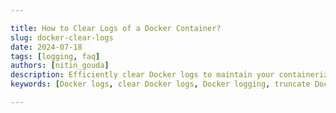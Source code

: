 ```yaml
---

title: How to Clear Logs of a Docker Container?
slug: docker-clear-logs
date: 2024-07-18
tags: [logging, faq]
authors: [nitin_gouda]
description: Efficiently clear Docker logs to maintain your containerized apps’ performance and reliability. Learn methods like truncating, deleting logs, using logging drivers, and automation techniques.
keywords: [Docker logs, clear Docker logs, Docker logging, truncate Docker logs, delete Docker logs, Docker log management, Docker log rotation, Docker logging drivers, automate Docker logs, Docker performance maintenance]

---
```


<head>
<script
    type="application/ld+json"
    dangerouslySetInnerHTML={{ __html: JSON.stringify({
  "@context": "https://schema.org",
  "@type": "TechArticle",
  "headline": "How to Clear Logs of a Docker Container?",
  "alternativeHeadline": "Efficiently clear Docker logs to maintain your containerized apps’ performance and reliability.",
  "author": {
    "@type": "Person",
    "name": "Nitin Gouda"
  },
  "publisher": {
    "@type": "Organization",
    "name": "SigNoz",
    "logo": {
      "@type": "ImageObject",
      "url": "https://signoz.io/img/SigNozLogo-orange.svg"
    }
  },
  "datePublished": "2024-07-18T00:00:00Z",
  "dateModified": "2024-07-18T00:00:00Z",
  "mainEntityOfPage": {
    "@type": "WebPage",
    "@id": "https://signoz.io/guides/docker-clear-logs/"
  },
  "description": "Efficiently clear Docker logs to maintain your containerized apps’ performance and reliability. Learn methods like truncating, deleting logs, using logging drivers, and automation techniques.",
  "keywords": "Docker logs, clear Docker logs, Docker logging, truncate Docker logs, delete Docker logs, Docker log management, Docker log rotation, Docker logging drivers, automate Docker logs, Docker performance maintenance",
  "articleSection": "Technology",
  "inLanguage": "en",
  "isPartOf": {
    "@type": "Blog",
    "name": "SigNoz Blog",
    "url": "https://signoz.io/blog/"
  },
  "about": [
    {
      "@type": "Thing",
      "name": "Docker Logs",
      "description": "Logs generated by Docker containers, capturing both standard output and standard error."
    },
    {
      "@type": "Thing",
      "name": "Log Management",
      "description": "Techniques and practices for efficiently handling log files generated by applications and systems."
    },
    {
      "@type": "Thing",
      "name": "Log Rotation",
      "description": "The process of managing log files by periodically archiving and clearing old logs."
    }
  ],
  "mentions": [
    {
      "@type": "SoftwareApplication",
      "name": "Docker",
      "applicationCategory": "Containerization Platform"
    },
    {
      "@type": "SoftwareApplication",
      "name": "SigNoz",
      "applicationCategory": "Observability Platform"
    }
  ],
  "mainEntity": {
    "@type": "FAQPage",
    "mainEntity": [
      {
        "@type": "Question",
        "name": "How to Clear Docker Logs for a Container?",
        "acceptedAnswer": {
          "@type": "Answer",
          "text": "To clear Docker logs for a specific container, you can truncate the log file using the following command:\ntruncate -s 0 /var/lib/docker/containers/<container_id>/<container_id>-json.log\nReplace <container_id> with the actual container ID."
        }
      },
      {
        "@type": "Question",
        "name": "How to Clear Logs of Running Docker Containers?",
        "acceptedAnswer": {
          "@type": "Answer",
          "text": "It's recommended to stop the running container before clearing logs to avoid potential issues. Use the following command to stop the container:\ndocker stop <container_id>\nThen, you can truncate or delete the log file as needed."
        }
      },
      {
        "@type": "Question",
        "name": "Clearing Docker Logs on a Schedule",
        "acceptedAnswer": {
          "@type": "Answer",
          "text": "You can use logrotate to schedule automatic log rotation for Docker logs. Create a logrotate configuration file in /etc/logrotate.d/ and specify the rotation rules for Docker container logs."
        }
      },
      {
        "@type": "Question",
        "name": "How to Safely Remove Docker Host Logs?",
        "acceptedAnswer": {
          "@type": "Answer",
          "text": "To safely remove Docker host logs, stop the Docker service and then delete the log files. Restart the Docker service after deletion to ensure uninterrupted operation:\nsudo systemctl stop docker\nsudo rm /var/lib/docker/containers/*/*.log\nsudo systemctl start docker"
        }
      },
      {
        "@type": "Question",
        "name": "Clearing Logs for a Specific Container",
        "acceptedAnswer": {
          "@type": "Answer",
          "text": "To clear logs for a specific container, use the truncate command to reset the log file:\ntruncate -s 0 /var/lib/docker/containers/<container_id>/<container_id>-json.log\nMake sure to replace <container_id> with the actual container ID."
        }
      },
      {
        "@type": "Question",
        "name": "Clearing Logs for All Containers",
        "acceptedAnswer": {
          "@type": "Answer",
          "text": "To clear logs for all containers, iterate through the log files and truncate each one:\nfor log in /var/lib/docker/containers/*/*.log; do truncate -s 0 \"$log\"; done\nThis will reset the logs for all containers running on the host."
        }
      }
    ]
  },
  "tutorial": {
    "@type": "HowTo",
    "name": "How to Clear Docker Logs",
    "step": [
      {
        "@type": "HowToStep",
        "name": "Stop Running Container",
        "text": "Run the below command to stop your running container(s):\ndocker stop <container_id>"
      },
      {
        "@type": "HowToStep",
        "name": "Truncate Log Files",
        "text": "To truncate log files from a Docker container, use the following command:\ntruncate -s 0 /var/lib/docker/containers/<container_id>/<container_id>-json.log\nReplace <container_id> with the ID of the actual container."
      },
      {
        "@type": "HowToStep",
        "name": "Delete Log Files",
        "text": "To delete a log file from a Docker container, use the following command:\nrm /var/lib/docker/containers/<container_id>/<container_id>-json.log\nOnce the log file is deleted, restart Docker to ensure uninterrupted operation:\nsudo systemctl restart docker"
      },
      {
        "@type": "HowToStep",
        "name": "Using Docker's Built-In Logging Drivers",
        "text": "Docker’s built-in logging drivers allow you to configure how logs are collected, stored, and forwarded. By default, Docker uses the json-file logging driver, which stores logs in JSON format on the local disk.\nTo configure the logging driver globally, edit the Docker daemon configuration file:\nsudo nano /etc/docker/daemon.json\nAdd or update the logging driver configuration to include log rotation options:\n{\n  \"log-driver\": \"json-file\",\n  \"log-opts\": {\n    \"max-size\": \"10m\",\n    \"max-file\": \"3\"\n  }\n}\nAfter making changes, restart the Docker daemon to apply them:\nsudo systemctl restart docker"
      },
      {
        "@type": "HowToStep",
        "name": "Using Logrotate",
        "text": "To clear Docker logs using Logrotate, create a Logrotate configuration file specifically for Docker logs in the /etc/logrotate.d/ directory:\nsudo nano /etc/logrotate.d/docker-container-logs\nAdd the below configuration in the file:\n/var/lib/docker/containers/*/*.log {\n    rotate 7\n    daily\n    compress\n    missingok\n    delaycompress\n    copytruncate\n    notifempty\n    create 0640 root root\n}\nYou can customize the Logrotate configuration further to suit your needs."
      },
      {
        "@type": "HowToStep",
        "name": "Automating Log Rotation using Docker Compose",
        "text": "If you are running your Docker containers using Docker Compose, you can directly configure log rotation in your Docker Compose file. Modify the docker-compose.yml file by adding logging configurations for each service.\nAfter configuring, start the containers using the below command:\ndocker compose up -d"
      },
      {
        "@type": "HowToStep",
        "name": "Monitor Docker Logs with SigNoz",
        "text": "To effectively monitor Docker logs, use SigNoz for end-to-end monitoring, troubleshooting, and alerting capabilities. Create a SigNoz Cloud account and set up OpenTelemetry Collector to send logs to SigNoz."
      }
    ]
  }
}) }}
  />
</head>


Clearing Docker logs is important for maintaining the performance and reliability of your containerized applications. Docker logs can grow rapidly, consuming significant amounts of disk space. If not cleared regularly, this can lead to disk space exhaustion, causing applications to fail or the host system to become unresponsive.

This guide discusses Docker logs, methods for clearing them, and how they can be monitored.

## Understanding Docker Logs

Docker logs are the output generated by applications running inside Docker containers, capturing both the standard output (stdout) and standard error (stderr). These logs provide visibility into application behavior, performance metrics, and error messages, essential for troubleshooting, monitoring, and operational insights.

<Figure src="/img/guides/2024/07/docker-clear-logs-Screenshot_2024-07-16_at_5.01.07_AM.webp" alt="Docker logs" caption="Docker logs" />


## Methods to Clear Docker Logs

There are different methods that can be used in clearing Docker logs which will be discussed in this section.

Note: It's recommended to stop running containers before clearing logs. This prevents potential issues and ensures no new logs are generated during the process.

Run the below command to stop your running container(s):

```docker
docker stop <container_id>
```

### 1. Truncating Log Files

Truncating log files is essential for reducing the storage space occupied by logs. This process becomes necessary when log files grow too large, potentially impacting the system or the application running on it. Truncation provides a quick fix for urgent disk space recovery or emergency maintenance.

To truncate log files from a Docker container, use the following command:

```bash
truncate -s 0 /var/lib/docker/containers/<container_id>/<container_id>-json.log
```

Replace `<container_id>` with the ID of the actual container.

### 2. Deleting Log Files

Deleting log files involves removing them entirely from the system. While this method helps manage disk space, it comes with inherent risks and considerations. Deleting a log file removes all stored log data, so it's crucial to ensure compliance with any regulatory or compliance requirements regarding log retention.

To delete a log file from a Docker container, use the following command:

```bash
rm /var/lib/docker/containers/<container_id>/<container_id>-json.log
```

Once the log file is deleted, restart Docker to ensure uninterrupted operation:

```bash
sudo systemctl restart docker
```

### 3. Using Docker's Built-In Logging Drivers

Docker’s built-in logging drivers allow you to configure how logs are collected, stored, and forwarded. By default, Docker uses the `json-file` logging driver, which stores logs in JSON format on the local disk. 

Here are some other available logging drivers:

- syslog: Sends logs to a syslog server.
- journald: Integrates with the systemd journal.
- awslogs: Sends logs to Amazon CloudWatch.

The `json-file` logging driver supports log rotation, automatically clearing old logs by limiting file size and count. You can configure the logging driver globally by editing the Docker daemon configuration file:

```bash
sudo nano /etc/docker/daemon.json
```

Add or update the logging driver configuration to include log rotation options:

```docker
{
  "log-driver": "json-file",
  "log-opts": {
    "max-size": "10m",
    "max-file": "3"
  }
}
```

After making changes, restart the Docker daemon to apply them:

```bash
sudo systemctl restart docker
```

Alternatively, you can apply these settings at the container level using the `docker run` command:

```docker
docker run --log-driver=json-file --log-opt max-size=10m --log-opt max-file=3 -d <my-container-id>
```

### 4. Using Logrotate

Logrotate is a powerful tool used to manage the log files generated by various services, including Docker. It assists in deleting, rotating, and compressing old log files to keep them from taking up too much disk space. Logrotate is typically managed by a daily cron job that executes the log rotation based on the defined configurations. 

To clear Docker logs using Logrotate, you need to create a Logrotate configuration file specifically for Docker logs in the `/etc/logrotate.d/` directory. This file will define how Logrotate should handle the log rotation for Docker containers.

```bash
sudo nano /etc/logrotate.d/docker-container-logs
```

 Add the below configuration in the file:

```bash
/var/lib/docker/containers/*/*.log {
    rotate 7
    daily
    compress
    missingok
    delaycompress
    copytruncate
    notifempty
    create 0640 root root
}
```

The above configuration instructs Logrotate on how to rotate Docker container logs. Here is a breakdown:

- `/var/lib/docker/containers/*/*.log`: This is the file pattern that matches all Docker container log files. The asterisks (*) act as wildcards, meaning this rule applies to all log files within any subdirectory of `/var/lib/docker/containers/`.
- `rotate 7`: Keep 7 rotations of the log files. Older logs will be removed after this number is reached.
- `daily`: Rotate logs daily.
- `compress`: Compress rotated logs using gzip.
- `missingok`: Don't throw an error if a log file doesn't exist.
- `delaycompress`: Delay compression until the next rotation cycle. This helps if an application is still writing to the original log file.
- `copytruncate`: Create a copy of the current log file, then empty the original. This is useful to avoid interrupting applications that are actively writing to the log.
- `notifempty`: Don't rotate the log if it's empty.
- `create 0640 root root`: Create new log files with the specified permissions (owner: root, group: root, permissions: 640 – read/write for owner, read for group).

You can customize the Logrotate configuration further to suit your needs. 

```bash
/var/lib/docker/containers/*/*.log {
    rotate 7
    daily
    compress
    missingok
    delaycompress
    copytruncate
    notifempty
    create 0640 root root
    size 100M
    maxage 30
    dateext
}
```

- size: Rotate the log file if it grows beyond a specified size (e.g., `size 100M`).
- maxage: Remove rotated logs older than a specified number of days (e.g., `maxage 30`).
- dateext: Append the date to the rotated log file name.

### 5. Automating Log Rotation using Docker Compose

If you are running your Docker containers using Docker Compose, you can directly configure log rotation in your Docker Compose file. This requires a specification for the logging driver and options such as max-size and max-file to control log rotation in each container.

An [example repository](https://github.com/ezeslucky/monitrix.git/opentelemetry-nodejs-example) has been provided with a Docker Compose configuration. Clone the repository and open the folder in your code editor.

```bash
git clone https://github.com/ezeslucky/monitrix.git/opentelemetry-nodejs-example.git
```

Modify the `docker-compose.yml` file by replacing its current contents with the provided configuration:

```docker
version: "3.8"
services:
  mongodb:
    image: mongo:latest
    ports:
      - "27017:27017"
    volumes:
      - mongo-data:/data/db
    networks:
      - myapp-network
    logging:
      driver: "json-file"
      options:
        max-size: "10m"
        max-file: "5"

  order:
    build: ./order-service
    ports:
      - "3001:3001"
    environment:
      - OTEL_TRACES_EXPORTER=otlp
      - OTEL_EXPORTER_OTLP_ENDPOINT=http://otel-collector:4318
      - OTEL_NODE_RESOURCE_DETECTORS=env,host,os
      - OTEL_SERVICE_NAME=order-service
      - NODE_OPTIONS=--require @opentelemetry/auto-instrumentations-node/register
    depends_on:
      - mongodb
      - otel-collector
    networks:
      - myapp-network
    logging:
      driver: "json-file"
      options:
        max-size: "10m"
        max-file: "5"

  payment:
    build: ./payment-service
    ports:
      - "3002:3002"
    environment:
      - OTEL_TRACES_EXPORTER=otlp
      - OTEL_EXPORTER_OTLP_ENDPOINT=http://otel-collector:4318
      - OTEL_NODE_RESOURCE_DETECTORS=env,host,os
      - OTEL_SERVICE_NAME=payment-service
      - NODE_OPTIONS=--require @opentelemetry/auto-instrumentations-node/register
    depends_on:
      - mongodb
      - otel-collector
    networks:
      - myapp-network
    logging:
      driver: "json-file"
      options:
        max-size: "10m"
        max-file: "5"

  product:
    build: ./product-service
    ports:
      - "3003:3003"
    environment:
      - OTEL_TRACES_EXPORTER=otlp
      - OTEL_EXPORTER_OTLP_ENDPOINT=http://otel-collector:4318
      - OTEL_NODE_RESOURCE_DETECTORS=env,host,os
      - OTEL_SERVICE_NAME=product-service
      - NODE_OPTIONS=--require @opentelemetry/auto-instrumentations-node/register
    depends_on:
      - mongodb
      - otel-collector
    networks:
      - myapp-network
    logging:
      driver: "json-file"
      options:
        max-size: "10m"
        max-file: "5"

  user:
    build: ./user-service
    ports:
      - "3004:3004"
    environment:
      - OTEL_TRACES_EXPORTER=otlp
      - OTEL_EXPORTER_OTLP_ENDPOINT=http://otel-collector:4318
      - OTEL_NODE_RESOURCE_DETECTORS=env,host,os
      - OTEL_SERVICE_NAME=user-service
      - NODE_OPTIONS=--require @opentelemetry/auto-instrumentations-node/register
    depends_on:
      - mongodb
      - otel-collector
    networks:
      - myapp-network
    logging:
      driver: "json-file"
      options:
        max-size: "10m"
        max-file: "5"

  otel-collector:
    image: otel/opentelemetry-collector-contrib:latest
    command: ["--config", "/etc/otel-collector-config.yaml"]
    volumes:
      - ./otel-collector-config.yaml:/etc/otel-collector-config.yaml:ro
    ports:
      - "4317:4317"
      - "4318:4318"
      - "8888:8888"
      - "2255:2255"
    environment:
      - OTEL_EXPORTER_OTLP_ENDPOINT=${OTEL_EXPORTER_OTLP_ENDPOINT}
      - SIGNOZ_INGESTION_KEY=${SIGNOZ_INGESTION_KEY}
    networks:
      - myapp-network
    logging:
      driver: "json-file"
      options:
        max-size: "10m"
        max-file: "5"

networks:
  myapp-network:

volumes:
  mongo-data:
```

From the above configuration, all the container services have been modified to use the `json-file` logging driver and are configured to rotate logs when each log file reaches 10MB, keeping a maximum of 5 rotated log files.

Start the containers using the below command:

```docker
docker compose up -d 
```

If all the containers start without any error, log rotation is successfully implemented. To check the logs, you can use Docker commands to monitor logs and verify rotation:

```docker
docker logs <container-name>
```

## Monitor your Docker Logs with SigNoz

To effectively monitor Docker logs, using an advanced observability platform like SigNoz can be highly beneficial. [SigNoz](https://signoz.io/) is an open-source observability tool that provides end-to-end monitoring, troubleshooting, and alerting capabilities for your applications and infrastructure.

Here's how you can leverage SigNoz for monitoring Docker logs:

1. Create a SigNoz Cloud Account

[SigNoz Cloud](https://signoz.io/teams/) provides a 30-day free trial period. This demo uses SigNoz Cloud, but you can choose to use the open-source version.

1. Add .env File to the Root Project Folder

In the root directory of your project folder, create a new file named `.env` and paste the below into it:

```yaml
OTEL_COLLECTOR_ENDPOINT=ingest.{region}.signoz.cloud:443
SIGNOZ_INGESTION_KEY=***
```

- `OTEL_COLLECTOR_ENDPOINT`: Specifies the address of the SigNoz collector where your application will send its telemetry data.
- `SIGNOZ_INGESTION_KEY`: Authenticates your application with the SigNoz collector.

Note: Replace `{region}` with your SigNoz region and `SIGNOZ_INGESTION_KEY` with your actual ingestion key.

To obtain the SigNoz ingestion key and region, navigate to the “Settings” page in your SigNoz dashboard. You will find the ingestion key and region under the “Ingestion Settings” tab.

<Figure src="/img/guides/2024/07/docker-clear-logs-Untitled.webp" alt="SigNoz Ingestion Settings Page" caption="SigNoz Ingestion Settings Page" />


1. Set Up the OpenTelemetry Collector Config

An [OTel Collector](https://signoz.io/blog/opentelemetry-collector-complete-guide/) is a vendor-agnostic service that receives, processes, and exports telemetry data (metrics, logs, and traces) from various sources to various destinations.

In the root of your project folder, create a file `otel-collector-config.yaml` and paste the below contents in it:

```yaml
receivers:
  tcplog/docker:
    listen_address: "0.0.0.0:2255"
    operators:
      - type: regex_parser
        regex: '^<([0-9]+)>[0-9]+ (?P<timestamp>[0-9]{4}-[0-9]{2}-[0-9]{2}T[0-9]{2}:[0-9]{2}:[0-9]{2}(\\.[0-9]+)?([zZ]|([\\+-])([01]\\d|2[0-3]):?([0-5]\\d)?)?) (?P<container_id>\\S+) (?P<container_name>\\S+) [0-9]+ - -( (?P<body>.*))?'
        timestamp:
          parse_from: attributes.timestamp
          layout: '%Y-%m-%dT%H:%M:%S.%LZ'
      - type: move
        from: attributes["body"]
        to: body
      - type: remove
        field: attributes.timestamp
      - type: filter
        id: signoz_logs_filter
        expr: 'attributes.container_name matches "^signoz-(logspout|frontend|alertmanager|query-service|otel-collector|otel-collector-metrics|clickhouse|zookeeper)"'

processors:
  batch:
    send_batch_size: 10000
    send_batch_max_size: 11000
    timeout: 10s

exporters:
  otlp:
    endpoint: ${env:OTEL_COLLECOTR_ENDPOINT}
    tls:
      insecure: false
    headers:
      "signoz-ingestion-key": ${env:SIGNOZ_INGESTION_KEY}

service:
  pipelines:
    logs:
      receivers: [tcplog/docker]
      processors: [batch]
      exporters: [otlp]
```

The above configuration sets up the OpenTelemetry Collector to listen on `0.0.0.0:2255` for incoming Docker logs over TCP and to parse and filter the logs using a regex parser. The logs are then processed in batches for optimized handling and exported securely via OTLP to the `OTEL_COLLECTOR_ENDPOINT` specified in your `.env` file.

4. Add Services to the Docker Compose File

In your Docker Compose file, add the below configuration:

```docker
  otel-collector:
    image: signoz/signoz-otel-collector:${OTELCOL_TAG:-0.79.7}
    container_name: signoz-otel-collector
    command:
      [
        "--config=/etc/otel-collector-config.yaml",
        "--feature-gates=-pkg.translator.prometheus.NormalizeName"
      ]
    volumes:
      - ./otel-collector-config.yaml:/etc/otel-collector-config.yaml
    environment:
      - OTEL_RESOURCE_ATTRIBUTES=host.name=signoz-host,os.type=linux
      - DOCKER_MULTI_NODE_CLUSTER=false
      - LOW_CARDINAL_EXCEPTION_GROUPING=false
    env_file:
      - ./.env
    ports:
      - "4317:4317" # OTLP gRPC receiver
      - "4318:4318" # OTLP HTTP receiver
    restart: on-failure

  logspout:
    image: "gliderlabs/logspout:v3.2.14"
    container_name: signoz-logspout
    volumes:
      - /etc/hostname:/etc/host_hostname:ro
      - /var/run/docker.sock:/var/run/docker.sock
    command: syslog+tcp://otel-collector:2255
    depends_on:
      - otel-collector
    restart: on-failure 
```

The above Docker Compose configuration sets up two services:

- `otel-collector`:
    - Uses the Signoz OpenTelemetry Collector image.
    - Mounts the `otel-collector-config.yaml` file into the container.
    - Uses environment variables from the `.env` file for configuration.
    - Exposes ports `4317` (OTLP gRPC receiver) and `4318` (OTLP HTTP receiver).
- `logspout`:
    - Uses the `gliderlabs/logspout` image to collect logs from other Docker containers.
    - Forwards logs to the `otel-collector` service on port `2255`.
    - Depends on the `otel-collector` service, ensuring it starts first so it can forward the logs to it.
1.  Start the Docker Compose file

Run the below command in your terminal to start the containers:

```docker
docker compose up -d 
```

If it runs without any error, navigate to your SigNoz Cloud. Under the “Logs” tab, you should see the incoming logs.

<Figure src="/img/guides/2024/07/docker-clear-logs-Screenshot_2024-07-17_at_4.08.17_PM.webp" alt="Docker logs sent to SigNoz" caption="Docker logs sent to SigNoz" />


## Conclusion

- Clearing Docker logs is crucial for maintaining the performance and reliability of your containerized applications.
- There are various methods to clear Docker logs like truncating log files, deleting log files, using Docker's built-in logging drivers, and employing tools like Logrotate.
- Each method has its use cases and considerations, allowing you to choose the best approach based on your specific requirements.
- Using `Logrotate` and `adding logging drivers` to Docker Compose file it becomes easy to automate the whole task.
- To manage your logs efficiently, use a centralized monitoring tool like SigNoz.

## FAQ

### How to Clear Docker Logs for a Container?

To clear Docker logs for a specific container, you can truncate the log file using the following command:

```bash
truncate -s 0 /var/lib/docker/containers/<container_id>/<container_id>-json.log
```

Replace `<container_id>` with the actual container ID.

### How to Clear Logs of Running Docker Containers?

It's recommended to stop the running container before clearing logs to avoid potential issues. Use the following command to stop the container:

```bash
docker stop <container_id>
```

Then, you can truncate or delete the log file as needed.

### Clearing Docker Logs on a Schedule

You can use `logrotate` to schedule automatic log rotation for Docker logs. Create a logrotate configuration file in `/etc/logrotate.d/` and specify the rotation rules for Docker container logs.

### How to Safely Remove Docker Host Logs?

To safely remove Docker host logs, stop the Docker service and then delete the log files. Restart the Docker service after deletion to ensure uninterrupted operation:

```bash
sudo systemctl stop docker
sudo rm /var/lib/docker/containers/*/*.log
sudo systemctl start docker
```

### Clearing Logs for a Specific Container

To clear logs for a specific container, use the `truncate` command to reset the log file:

```bash
truncate -s 0 /var/lib/docker/containers/<container_id>/<container_id>-json.log
```

Make sure to replace `<container_id>` with the actual container ID.

### Clearing Logs for All Containers

To clear logs for all containers, iterate through the log files and truncate each one:

```bash
for log in /var/lib/docker/containers/*/*.log; do truncate -s 0 "$log"; done
```

This will reset the logs for all containers running on the host.
